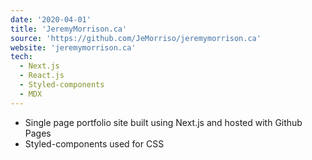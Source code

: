 ```yaml
---
date: '2020-04-01'
title: 'JeremyMorrison.ca'
source: 'https://github.com/JeMorriso/jeremymorrison.ca'
website: 'jeremymorrison.ca'
tech:
  - Next.js
  - React.js
  - Styled-components
  - MDX
---
```

  - Single page portfolio site built using Next.js and hosted with Github Pages
  - Styled-components used for CSS
